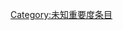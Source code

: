 {{catmore1|[[Wikipedia:汽车专题|Wikipedia:汽车专题]]}}
{{Articles by Importance|topic=汽车|project=汽车|format=TOC}}
{{emptycat}}

[[Category:未知重要度条目|Category:未知重要度条目]]